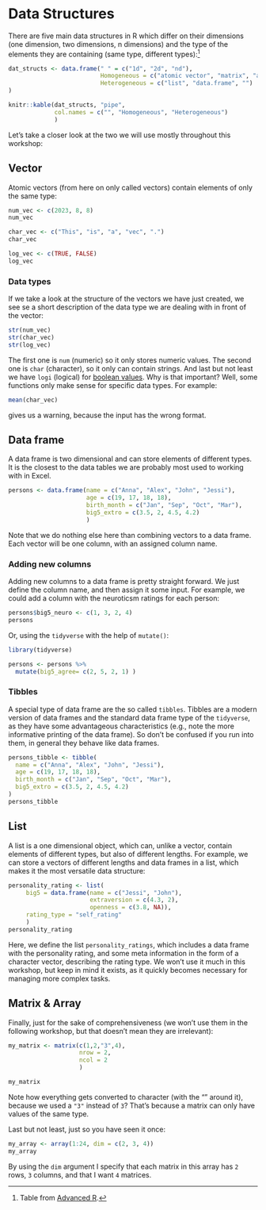 # Data Structures

There are five main data structures in R which differ on their dimensions (one dimension, two dimensions, n dimensions) and the type of the elements they are containing (same type, different types):[^data_structures-1]

[^data_structures-1]: Table from [Advanced R](http://adv-r.had.co.nz/Data-structures.html).

```r
dat_structs <- data.frame(" " = c("1d", "2d", "nd"),
                          Homogeneous = c("atomic vector", "matrix", "array"), 
                          Heterogeneous = c("list", "data.frame", "")
)

knitr::kable(dat_structs, "pipe",
             col.names = c("", "Homogeneous", "Heterogeneous")
             ) 

```

Let's take a closer look at the two we will use mostly throughout this workshop:

## Vector

Atomic vectors (from here on only called vectors) contain elements of only the same type:

```r
num_vec <- c(2023, 8, 8)
num_vec

char_vec <- c("This", "is", "a", "vec", ".")
char_vec

log_vec <- c(TRUE, FALSE)
log_vec
```

### Data types

If we take a look at the structure of the vectors we have just created, we see se a short description of the data type we are dealing with in front of the vector:

```r
str(num_vec)
str(char_vec)
str(log_vec)
```

The first one is `num` (numeric) so it only stores numeric values. The second one is `char` (character), so it only can contain strings. And last but not least we have `logi` (logical) for [boolean values](basics.qmd#comparisons-and-logical-operators). Why is that important? Well, some functions only make sense for specific data types. For example:

```r
mean(char_vec)
```

gives us a warning, because the input has the wrong format.

## Data frame

A data frame is two dimensional and can store elements of different types. It is the closest to the data tables we are probably most used to working with in Excel.

```r
persons <- data.frame(name = c("Anna", "Alex", "John", "Jessi"),
                      age = c(19, 17, 18, 18),
                      birth_month = c("Jan", "Sep", "Oct", "Mar"),
                      big5_extro = c(3.5, 2, 4.5, 4.2)
                      )
```

Note that we do nothing else here than combining vectors to a data frame. Each vector will be one column, with an assigned column name.

### Adding new columns

Adding new columns to a data frame is pretty straight forward. We just define the column name, and then assign it some input. For example, we could add a column with the neuroticsm ratings for each person:

```r
persons$big5_neuro <- c(1, 3, 2, 4)
persons
```

Or, using the `tidyverse` with the help of `mutate()`:

::: tidy
```r
library(tidyverse)

persons <- persons %>% 
  mutate(big5_agree= c(2, 5, 2, 1) )
```
:::

### Tibbles

A special type of data frame are the so called `tibbles`. Tibbles are a modern version of data frames and the standard data frame type of the `tidyverse`, as they have some advantageous characteristics (e.g., note the more informative printing of the data frame). So don't be confused if you run into them, in general they behave like data frames.

::: tidy
```r
persons_tibble <- tibble(
  name = c("Anna", "Alex", "John", "Jessi"),
  age = c(19, 17, 18, 18),
  birth_month = c("Jan", "Sep", "Oct", "Mar"),
  big5_extro = c(3.5, 2, 4.5, 4.2)
)
persons_tibble
```
:::

## List

A list is a one dimensional object, which can, unlike a vector, contain elements of different types, but also of different lengths. For example, we can store a vectors of different lengths and data frames in a list, which makes it the most versatile data structure:

```r
personality_rating <- list(
     big5 = data.frame(name = c("Jessi", "John"),
                       extraversion = c(4.3, 2), 
                       openness = c(3.8, NA)),
     rating_type = "self_rating"
     )
personality_rating
```

Here, we define the list `personality_ratings`, which includes a data frame with the personality rating, and some meta information in the form of a character vector, describing the rating type. We won't use it much in this workshop, but keep in mind it exists, as it quickly becomes necessary for managing more complex tasks.

## Matrix & Array
Finally, just for the sake of comprehensiveness (we won't use them in the following workshop, but that doesn't mean they are irrelevant):

```r
my_matrix <- matrix(c(1,2,"3",4), 
                    nrow = 2, 
                    ncol = 2
                    )

my_matrix
```

Note how everything gets converted to character (with the "" around it), because we used a `"3"` instead of `3`? That's because a matrix can only have values of the same type.

Last but not least, just so you have seen it once: 

```r
my_array <- array(1:24, dim = c(2, 3, 4))
my_array
```

By using the `dim` argument I specify that each matrix in this array has `2` rows, `3` columns, and that I want `4` matrices.



